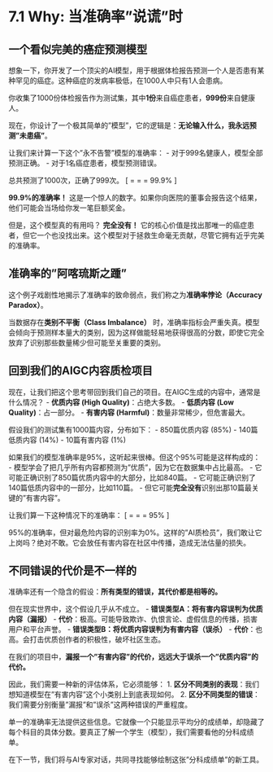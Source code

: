 # 7.1 Why: 当准确率"说谎"时

## 一个看似完美的癌症预测模型

想象一下，你开发了一个顶尖的AI模型，用于根据体检报告预测一个人是否患有某种罕见的癌症。这种癌症的发病率极低，在1000人中只有1人会患病。

你收集了1000份体检报告作为测试集，其中**1份**来自癌症患者，**999份**来自健康人。

现在，你设计了一个极其简单的"模型"，它的逻辑是：**无论输入什么，我永远预测"未患癌"**。

让我们来计算一下这个"永不告警"模型的准确率：
-   对于999名健康人，模型全部预测正确。
-   对于1名癌症患者，模型预测错误。

总共预测了1000次，正确了999次。
\[
\text{准确率} = \frac{\text{正确预测数}}{\text{总数}} = \frac{999}{1000} = 99.9\%
\]

**99.9%的准确率！** 这是一个惊人的数字。如果你向医院的董事会报告这个结果，他们可能会当场给你发一笔巨额奖金。

但是，这个模型真的有用吗？
**完全没有！** 它的核心价值是找出那唯一的癌症患者，但它一个也没找出来。这个模型对于拯救生命毫无贡献，尽管它拥有近乎完美的准确率。

## 准确率的"阿喀琉斯之踵"

这个例子戏剧性地揭示了准确率的致命弱点，我们称之为**准确率悖论（Accuracy Paradox）**。

当数据存在**类别不平衡（Class Imbalance）** 时，准确率指标会严重失真。模型会倾向于预测样本量大的类别，因为这样做能轻易地获得很高的分数，即使它完全放弃了识别那些数量稀少但可能至关重要的类别。

## 回到我们的AIGC内容质检项目

现在，让我们把这个思考带回到我们自己的项目。在AIGC生成的内容中，通常是什么情况？
-   **优质内容 (High Quality)**：占绝大多数。
-   **低质内容 (Low Quality)**：占一部分。
-   **有害内容 (Harmful)**：数量非常稀少，但危害最大。

假设我们的测试集有1000篇内容，分布如下：
-   850篇优质内容 (85%)
-   140篇低质内容 (14%)
-   10篇有害内容 (1%)

如果我们的模型准确率是95%，这听起来很棒。但这个95%可能是这样构成的：
-   模型学会了把几乎所有内容都预测为"优质"，因为它在数据集中占比最高。
-   它可能正确识别了850篇优质内容中的大部分，比如840篇。
-   它可能正确识别了140篇低质内容中的一部分，比如110篇。
-   但它可能**完全没有**识别出那10篇最关键的"有害内容"。

让我们算一下这种情况下的准确率：
\[
\text{准确率} = \frac{840 (\text{优质}) + 110 (\text{低质}) + 0 (\text{有害})}{1000} = \frac{950}{1000} = 95\%
\]

95%的准确率，但对最危险内容的识别率为0%。这样的"AI质检员"，我们敢让它上岗吗？绝对不敢。它会放任有害内容在社区中传播，造成无法估量的损失。

## 不同错误的代价是不一样的

准确率还有一个隐含的假设：**所有类型的错误，其代价都是相等的。**

但在现实世界中，这个假设几乎从不成立。
-   **错误类型A：将有害内容误判为优质内容（漏报）**
    -   **代价**：极高。可能导致欺诈、仇恨言论、虚假信息的传播，损害用户和平台声誉。
-   **错误类型B：将优质内容误判为有害内容（误杀）**
    -   **代价**：也高。会打击优质创作者的积极性，破坏社区生态。

在我们的项目中，**漏报一个"有害内容"的代价，远远大于误杀一个"优质内容"的代价。**

因此，我们需要一种新的评估体系，它必须能够：
1.  **区分不同类别的表现**：我们想知道模型在"有害内容"这个小类别上到底表现如何。
2.  **区分不同类型的错误**：我们需要分别衡量"漏报"和"误杀"这两种错误的严重程度。

单一的准确率无法提供这些信息。它就像一个只能显示平均分的成绩单，却隐藏了每个科目的具体分数。要真正了解一个学生（模型），我们需要看他的分科成绩单。

在下一节，我们将与AI专家对话，共同寻找能够绘制这张"分科成绩单"的新工具。 